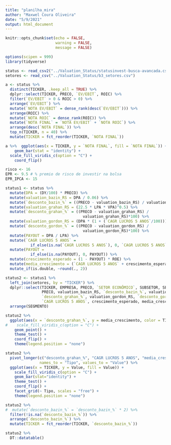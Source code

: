 ```yaml
---
title: "planilha_mira"
author: "Maxwel Coura Oliveira"
date: "5/9/2021"
output: html_document
---
```


```r
knitr::opts_chunk$set(echo = FALSE,
                      warning = FALSE,
                      message = FALSE)
```






```r
options(scipen = 999)
library(tidyverse)
```


```r
status <- read_csv2("../Valuation_Status/statusinvest-busca-avancada.csv")
setores <- read_csv("../Valuation_Status/b3_setores.csv")
```

```r
a <- status %>% 
  distinct(TICKER, .keep_all = TRUE) %>% 
  dplyr::select(TICKER, PRECO, `EV/EBIT`, ROIC) %>% 
  filter(`EV/EBIT` > 0 & ROIC > 0) %>% 
  arrange(`EV/EBIT`) %>% 
  mutate(`NOTA EV/EBIT` = dense_rank(desc(`EV/EBIT`))) %>% 
  arrange(ROIC) %>% 
  mutate(`NOTA ROIC` = dense_rank(ROIC)) %>% 
  mutate(`NOTA FINAL` = `NOTA EV/EBIT` + `NOTA ROIC`) %>% 
  arrange(desc(`NOTA FINAL`)) %>% 
  top_n(TICKER, n = 40) %>% 
  mutate(TICKER = fct_reorder(TICKER, `NOTA FINAL`))
```


```r
a %>%  ggplot(aes(x = TICKER, y = `NOTA FINAL`, fill = `NOTA FINAL`)) +
    geom_bar(stat = "identity") +
  scale_fill_viridis_c(option = "C") +
    coord_flip()
```



```r
risco <- 16
EPR <- 9.5 # % premio de risco de investir na bolsa
EPR_IPCA <- 15

status1 <- status %>% 
  mutate(DPA = (DY/100) * PRECO) %>% 
  mutate(valuation_bazin_RS = DPA / 0.06) %>% 
  mutate(`desconto_bazin_%` = ((PRECO - valuation_bazin_RS) / valuation_bazin_RS)*100) %>% 
  mutate(valuation_grahan_RS = (22.5 * LPA * VPA)^0.5) %>% 
  mutate(`desconto_grahan_%` = ((PRECO - valuation_grahan_RS) / 
                                  valuation_grahan_RS)*100) %>% 
  mutate(valuation_gordon_RS = (DPA * (1 + (`CAGR LUCROS 5 ANOS`/100))) / risco) %>% 
  mutate(`desconto_gordon_%` = ((PRECO - valuation_gordon_RS) / 
                                  valuation_gordon_RS)*100) %>%      
  mutate(PAYOUT = DPA / LPA) %>% 
  mutate(`CAGR LUCROS 5 ANOS` = 
           if_else(is.na(`CAGR LUCROS 5 ANOS`), 0, `CAGR LUCROS 5 ANOS`)) %>% 
  mutate(PAYOUT = 
           if_else(is.na(PAYOUT), 0, PAYOUT)) %>% 
  mutate(crescimento_esperado = (1 - PAYOUT) * ROE) %>% 
  mutate(media_crescimento = (`CAGR LUCROS 5 ANOS` + crescimento_esperado)/2) %>% 
  mutate_if(is.double, ~round(., 2))

status2 <- status1 %>% 
  left_join(setores, by = "TICKER") %>% 
  dplyr::select(TICKER, EMPRESA, PRECO, `SETOR ECONÔMICO`, SUBSETOR, SEGMENTO, 
                PRECO, valuation_bazin_RS, `desconto_bazin_%`, valuation_grahan_RS, 
                `desconto_grahan_%`, valuation_gordon_RS, `desconto_gordon_%`,
                `CAGR LUCROS 5 ANOS`, crescimento_esperado, media_crescimento) %>% 
  arrange(SEGMENTO)
```


```r
status2 %>% 
  ggplot(aes(x = `desconto_grahan_%`, y = media_crescimento, color = TICKER)) + 
#    scale_fill_viridis_c(option = "C") +
    geom_point() +
    theme_test() +
    coord_flip() +
    theme(legend.position = "none")
```



```r
status2 %>% 
  pivot_longer(c("desconto_grahan_%", "CAGR LUCROS 5 ANOS", "media_crescimento"),
               names_to = "Tipo", values_to = "Value") %>% 
  ggplot(aes(x = TICKER, y = Value, fill = Value)) + 
    scale_fill_viridis_c(option = "C") +
    geom_bar(stat="identity") +
    theme_test() +
    coord_flip() +
    facet_grid(~ Tipo, scales = "free") +
    theme(legend.position = "none")
```


```r
status2 %>% 
#  mutate(`desconto_bazin_%` = `desconto_bazin_%` * 2) %>% 
  filter(!is.na(`desconto_bazin_%`)) %>% 
  arrange(`desconto_bazin_%`) %>% 
  mutate(TICKER = fct_reorder(TICKER, `desconto_bazin_%`)) 
```




```r
status2 %>% 
  DT::datatable()
```



